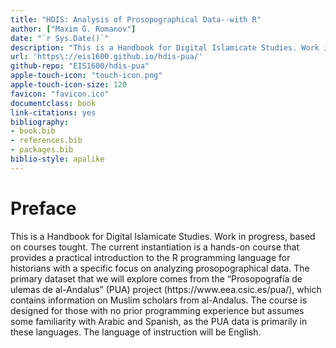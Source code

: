 ```yaml
--- 
title: "HDIS: Analysis of Prosopographical Data--with R"
author: ["Maxim G. Romanov"]
date: "`r Sys.Date()`"
description: "This is a Handbook for Digital Islamicate Studies. Work in progress, based on tought courses."
url: 'https\://eis1600.github.io/hdis-pua/'
github-repo: "EIS1600/hdis-pua"
apple-touch-icon: "touch-icon.png"
apple-touch-icon-size: 120
favicon: "favicon.ico"
documentclass: book
link-citations: yes
bibliography:
- book.bib
- references.bib
- packages.bib
biblio-style: apalike
---
```


# Preface{-}

This is a Handbook for Digital Islamicate Studies. Work in progress, based on courses tought. The current instantiation is a hands-on course that provides a practical introduction to the R programming language for historians with a specific focus on analyzing prosopographical data. The primary dataset that we will explore comes from the “Prosopografía de ulemas de al-Andalus” (PUA) project (https://www.eea.csic.es/pua/), which contains information on Muslim scholars from al-Andalus. The course is designed for those with no prior programming experience but assumes some familiarity with Arabic and Spanish, as the PUA data is primarily in these languages. The language of instruction will be English.